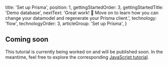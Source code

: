 
  title: 'Set up Prisma',
  position: 1,
  gettingStartedOrder: 3,
  gettingStartedTitle: 'Demo database',
  nextText: 'Great work! 👏  Move on to learn how you can change your datamodel and regenerate your Prisma client.',
  technology: 'flow',
  technologyOrder: 3,
  articleGroup: 'Set up Prisma',
}

## Coming soon

This tutorial is currently being worked on and will be published soon. In the meantime, feel free to explore the corresponding [JavaScript tutorial](a001).